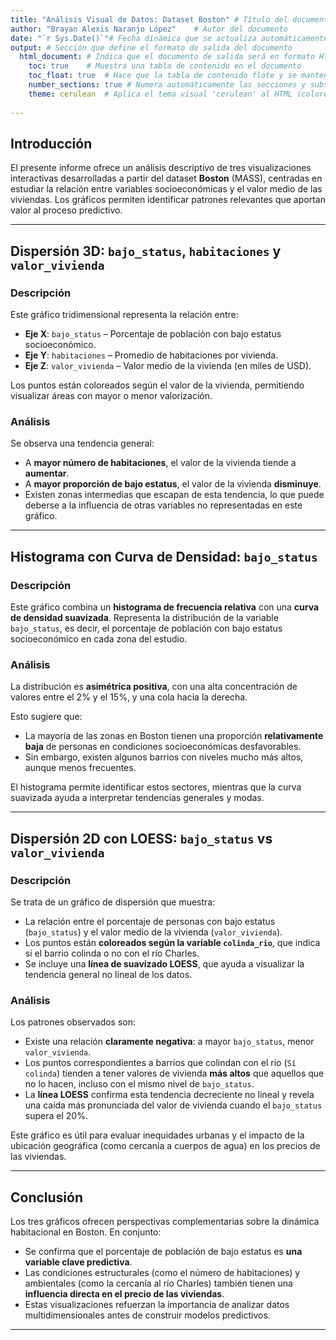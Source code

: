 ---
title: "Análisis Visual de Datos: Dataset Boston" # Título del documento que aparecerá en la parte superior del HTML
author: "Brayan Alexis Naranjo López"    # Autor del documento
date: "`r Sys.Date()`"# Fecha dinámica que se actualiza automáticamente con la fecha actual del sistema
output: # Sección que define el formato de salida del documento
  html_document: # Indica que el documento de salida será en formato HTML
    toc: true    # Muestra una tabla de contenido en el documento
    toc_float: true  # Hace que la tabla de contenido flote y se mantenga visible al desplazarse
    number_sections: true # Numera automáticamente las secciones y subsecciones del documento
    theme: cerulean  # Aplica el tema visual 'cerulean' al HTML (colores, fuentes, etc., otros pueden ser journal,flatly, etc. )
 
---
## Introducción

El presente informe ofrece un análisis descriptivo de tres visualizaciones interactivas desarrolladas a partir del dataset **Boston** (MASS), centradas en estudiar la relación entre variables socioeconómicas y el valor medio de las viviendas. Los gráficos permiten identificar patrones relevantes que aportan valor al proceso predictivo.

---

## Dispersión 3D: `bajo_status`, `habitaciones` y `valor_vivienda`

### Descripción

Este gráfico tridimensional representa la relación entre:

- **Eje X**: `bajo_status` – Porcentaje de población con bajo estatus socioeconómico.
- **Eje Y**: `habitaciones` – Promedio de habitaciones por vivienda.
- **Eje Z**: `valor_vivienda` – Valor medio de la vivienda (en miles de USD).

Los puntos están coloreados según el valor de la vivienda, permitiendo visualizar áreas con mayor o menor valorización.

### Análisis

Se observa una tendencia general: 

- A **mayor número de habitaciones**, el valor de la vivienda tiende a **aumentar**.
- A **mayor proporción de bajo estatus**, el valor de la vivienda **disminuye**.
- Existen zonas intermedias que escapan de esta tendencia, lo que puede deberse a la influencia de otras variables no representadas en este gráfico.

---

## Histograma con Curva de Densidad: `bajo_status`

### Descripción

Este gráfico combina un **histograma de frecuencia relativa** con una **curva de densidad suavizada**. Representa la distribución de la variable `bajo_status`, es decir, el porcentaje de población con bajo estatus socioeconómico en cada zona del estudio.

### Análisis

La distribución es **asimétrica positiva**, con una alta concentración de valores entre el 2% y el 15%, y una cola hacia la derecha.

Esto sugiere que:

- La mayoría de las zonas en Boston tienen una proporción **relativamente baja** de personas en condiciones socioeconómicas desfavorables.
- Sin embargo, existen algunos barrios con niveles mucho más altos, aunque menos frecuentes.

El histograma permite identificar estos sectores, mientras que la curva suavizada ayuda a interpretar tendencias generales y modas.

---

## Dispersión 2D con LOESS: `bajo_status` vs `valor_vivienda`

### Descripción

Se trata de un gráfico de dispersión que muestra:

- La relación entre el porcentaje de personas con bajo estatus (`bajo_status`) y el valor medio de la vivienda (`valor_vivienda`).
- Los puntos están **coloreados según la variable `colinda_rio`**, que indica si el barrio colinda o no con el río Charles.
- Se incluye una **línea de suavizado LOESS**, que ayuda a visualizar la tendencia general no lineal de los datos.

### Análisis

Los patrones observados son:

- Existe una relación **claramente negativa**: a mayor `bajo_status`, menor `valor_vivienda`.
- Los puntos correspondientes a barrios que colindan con el río (`Sí colinda`) tienden a tener valores de vivienda **más altos** que aquellos que no lo hacen, incluso con el mismo nivel de `bajo_status`.
- La **línea LOESS** confirma esta tendencia decreciente no lineal y revela una caída más pronunciada del valor de vivienda cuando el `bajo_status` supera el 20%.

Este gráfico es útil para evaluar inequidades urbanas y el impacto de la ubicación geográfica (como cercanía a cuerpos de agua) en los precios de las viviendas.

---

## Conclusión

Los tres gráficos ofrecen perspectivas complementarias sobre la dinámica habitacional en Boston. En conjunto:

- Se confirma que el porcentaje de población de bajo estatus es **una variable clave predictiva**.
- Las condiciones estructurales (como el número de habitaciones) y ambientales (como la cercanía al río Charles) también tienen una **influencia directa en el precio de las viviendas**.
- Estas visualizaciones refuerzan la importancia de analizar datos multidimensionales antes de construir modelos predictivos.

---
